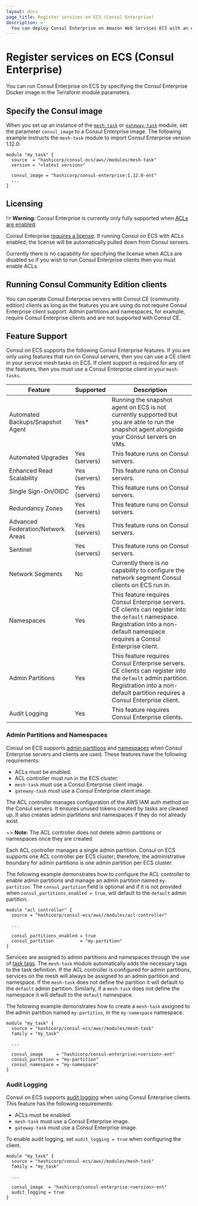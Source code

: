 ```yaml
---
layout: docs
page_title: Register services on ECS (Consul Enterprise)
description: >-
  You can deploy Consul Enterprise on Amazon Web Services ECS with an official Docker image. Learn about supported Enterprise features, including requirements for admin partitions, namespaces, and audit logging.
---
```


# Register services on ECS (Consul Enterprise)

You can run Consul Enterprise on ECS by specifying the Consul Enterprise Docker image in the Terraform module parameters.

## Specify the Consul image

When you set up an instance of the [`mesh-task`](https://registry.terraform.io/modules/hashicorp/consul-ecs/aws/latest/submodules/mesh-task) or [`gateway-task`](https://registry.terraform.io/modules/hashicorp/consul-ecs/aws/latest/submodules/gateway-task) module,
set the parameter `consul_image` to a Consul Enterprise image. The following example instructs the `mesh-task` module to import Consul Enterprise version 1.12.0:

```hcl
module "my_task" {
  source  = "hashicorp/consul-ecs/aws//modules/mesh-task"
  version = "<latest version>"

  consul_image = "hashicorp/consul-enterprise:1.12.0-ent"
  ...
}
```

## Licensing

!> **Warning:** Consul Enterprise is currently only fully supported when [ACLs are enabled](/consul/docs/ecs/deploy/terraform#secure-configuration-requirements).

Consul Enterprise [requires a license](/consul/docs/enterprise/license/overview). If running
Consul on ECS with ACLs enabled, the license will be automatically pulled down from Consul servers.

Currently there is no capability for specifying the license when ACLs are disabled so if you wish to
run Consul Enterprise clients then you must enable ACLs.

## Running Consul Community Edition clients

You can operate Consul Enterprise servers with Consul CE (community edition) clients as long as the features you are using do not require Consul Enterprise client support. Admin partitions and namespaces, for example, require Consul Enterprise clients and are not supported with Consul CE.

## Feature Support

Consul on ECS supports the following Consul Enterprise features.
If you are only using features that run on Consul servers, then you can use a CE client in your service mesh tasks on ECS.
If client support is required for any of the features, then you must use a Consul Enterprise client in your `mesh-tasks`.

| Feature                           | Supported     | Description                                                                                                                                                                                  |
|-----------------------------------|---------------|----------------------------------------------------------------------------------------------------------------------------------------------------------------------------------------------|
| Automated Backups/Snapshot Agent  | Yes\*          | Running the snapshot agent on ECS is not currently supported but you are able to run the snapshot agent alongside your Consul servers on VMs.                                                |
| Automated Upgrades                | Yes (servers) | This feature runs on Consul servers.                                                                                                                                                         |
| Enhanced Read Scalability         | Yes (servers) | This feature runs on Consul servers.                                                                                                                                                         |
| Single Sign-On/OIDC               | Yes (servers) | This feature runs on Consul servers.                                                                                                                                                         |
| Redundancy Zones                  | Yes (servers) | This feature runs on Consul servers.                                                                                                                                                         |
| Advanced Federation/Network Areas | Yes (servers) | This feature runs on Consul servers.                                                                                                                                                         |
| Sentinel                          | Yes (servers) | This feature runs on Consul servers.                                                                                                                                                         |
| Network Segments                  | No            | Currently there is no capability to configure the network segment Consul clients on ECS run in.                                                                                              |
| Namespaces                        | Yes           | This feature requires Consul Enterprise servers. CE clients can register into the `default` namespace. Registration into a non-default namespace requires a Consul Enterprise client.       |
| Admin Partitions                  | Yes           | This feature requires Consul Enterprise servers. CE clients can register into the `default` admin partition. Registration into a non-default partition requires a Consul Enterprise client. |
| Audit Logging                     | Yes           | This feature requires Consul Enterprise clients.                                                                                                                                             |

### Admin Partitions and Namespaces

Consul on ECS supports [admin partitions](/consul/docs/enterprise/admin-partitions) and [namespaces](/consul/docs/enterprise/namespaces) when Consul Enterprise servers and clients are used. These features have the following requirements:

- ACLs must be enabled.
- ACL controller must run in the ECS cluster.
- `mesh-task` must use a Consul Enterprise client image.
- `gateway-task` must use a Consul Enterprise client image.

The ACL controller manages configuration of the AWS IAM auth method on the Consul servers. It
ensures unused tokens created by tasks are cleaned up. It also creates admin partitions and
namespaces if they do not already exist.

~> **Note:** The ACL controller does not delete admin partitions or namespaces once they are created.

Each ACL controller manages a single admin partition. Consul on ECS supports one ACL controller per ECS cluster;
therefore, the administrative boundary for admin partitions is one admin partition per ECS cluster.

The following example demonstrates how to configure the ACL controller to enable admin partitions
and manage an admin partition named `my-partition`. The `consul_partition` field is optional and if it
is not provided when `consul_partitions_enabled = true`, will default to the `default` admin partition.

<CodeBlockConfig highlight="6-7">

```hcl
module "acl_controller" {
  source = "hashicorp/consul-ecs/aws//modules/acl-controller"

  ...

  consul_partitions_enabled = true
  consul_partition          = "my-partition"
}
```

</CodeBlockConfig>

Services are assigned to admin partitions and namespaces through the use of [task tags](/consul/docs/ecs/deploy/manual#configure-task-tags).
The `mesh-task` module automatically adds the necessary tags to the task definition.
If the ACL controller is configured for admin partitions, services on the mesh will
always be assigned to an admin partition and namespace. If the `mesh-task` does not define
the partition it will default to the `default` admin partition. Similarly, if a `mesh-task` does
not define the namespace it will default to the `default` namespace.

The following example demonstrates how to create a `mesh-task` assigned to the admin partition named
`my-partition`, in the `my-namespace` namespace.

<CodeBlockConfig highlight="7-9">

```hcl
module "my_task" {
  source = "hashicorp/consul-ecs/aws//modules/mesh-task"
  family = "my_task"

  ...

  consul_image     = "hashicorp/consul-enterprise:<version>-ent"
  consul_partition = "my-partition"
  consul_namespace = "my-namespace"
}
```

</CodeBlockConfig>

### Audit Logging

Consul on ECS supports [audit logging](/consul/docs/enterprise/audit-logging) when using Consul Enterprise clients.
This feature has the following requirements:

- ACLs must be enabled.
- `mesh-task` must use a Consul Enterprise image.
- `gateway-task` must use a Consul Enterprise image.

To enable audit logging, set `audit_logging = true` when configuring the client.

<CodeBlockConfig highlight="7-8">

```hcl
module "my_task" {
  source = "hashicorp/consul-ecs/aws//modules/mesh-task"
  family = "my_task"

  ...

  consul_image  = "hashicorp/consul-enterprise:<version>-ent"
  audit_logging = true
}
```

</CodeBlockConfig>
